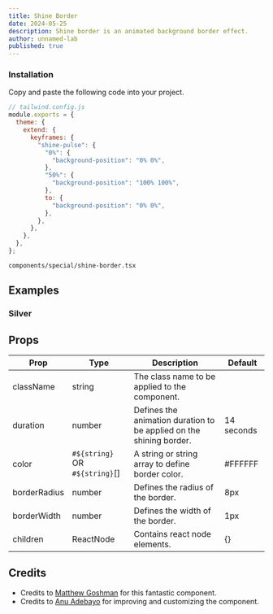 ```yaml
---
title: Shine Border
date: 2024-05-25
description: Shine border is an animated background border effect.
author: unnamed-lab
published: true
---
```


<ComponentPreview name="shine-border-demo" />

<Steps>

### Installation

Copy and paste the following code into your project.

```js
// tailwind.config.js
module.exports = {
  theme: {
    extend: {
      keyframes: {
        "shine-pulse": {
          "0%": {
            "background-position": "0% 0%",
          },
          "50%": {
            "background-position": "100% 100%",
          },
          to: {
            "background-position": "0% 0%",
          },
        },
      },
    },
  },
};
```

```text
components/special/shine-border.tsx
```

<ComponentSource name="shine-border" />

</Steps>

## Examples

### Silver

<ComponentPreview name="shine-border-demo-2" />

## Props

| Prop         | Type                           | Description                                         | Default    |
| ------------ | ------------------------------ | --------------------------------------------------- | ---------- |
| className    | string                         | The class name to be applied to the component.       |            |
| duration     | number                         | Defines the animation duration to be applied on the shining border. | 14 seconds |
| color        | `#${string}` OR `#${string}`[] | A string or string array to define border color.    | #FFFFFF    |
| borderRadius | number                         | Defines the radius of the border.                   | 8px        |
| borderWidth  | number                         | Defines the width of the border.                    | 1px        |
| children     | ReactNode                | Contains react node elements.                       | {}         |

## Credits

- Credits to [Matthew Goshman](https://codepen.io/matthewgoshman/pen/bGMpKZy) for this fantastic component.
- Credits to [Anu Adebayo](https://twitter.com/unnamedcodes) for improving and customizing the component.
